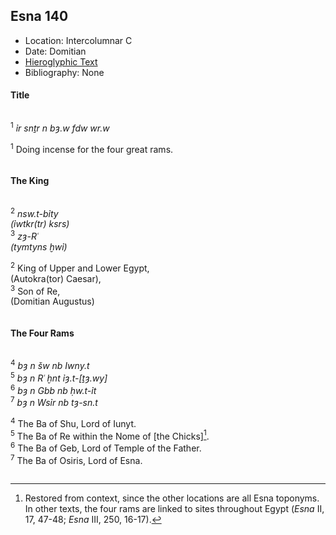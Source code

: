 ## Esna 140 {-}  
  
  
  
- Location: Intercolumnar C  
- Date: Domitian  
- [Hieroglyphic Text](https://www.ifao.egnet.net/uploads/publications/enligne/Temples-Esna002.pdf#page=323){target="_blank"}  
- Bibliography: None  
  
<style>  
  .col2 {  
    columns: 2 300px;         /* number of columns and width in pixels*/  
    -webkit-columns: 2 300px; /* chrome, safari */  
    -moz-columns: 2 300px;    /* firefox */  
    -webkit-column-break-inside: avoid;  
    -page-break-inside: avoid;  
    -break-inside: avoid;  
  }  
  
</style>  
  
#### Title {-}  
  
<div class="col2">  
  
^1^ *ỉr snṯr n bȝ.w fdw wr.w  *  
    
^1^ Doing incense for the four great rams.  
  
</div>  
  
#### The King {-}  
  
<div class="col2">  
  
^2^ *nsw.t-bỉty  *  
*(ỉwtkr(tr) ksrs) *  
^3^ *zȝ-Rʿ  *  
*(tymtyns ḫwỉ) *  
   
^2^ King of Upper and Lower Egypt,  
(Autokra(tor) Caesar),  
^3^ Son of Re,  
(Domitian Augustus)  
  
</div>  
  
#### The Four Rams {-}  
  
<div class="col2">  
  
^4^ *bȝ n šw nb Iwny.t  *  
^5^ *bȝ n Rʿ ḫnt ỉȝ.t-[ṯȝ.wy]  *  
^6^ *bȝ n Gbb nb ḥw.t-ỉt  *  
^7^ *bȝ n Wsỉr nb tȝ-sn.t  *  
   
^4^ The Ba of Shu, Lord of Iunyt.  
^5^ The Ba of Re within the Nome of [the Chicks][^fn-140-1].  
^6^ The Ba of Geb, Lord of Temple of the Father.  
^7^ The Ba of Osiris, Lord of Esna.  
  
</div>  
  
[^fn-140-1]: Restored from context, since the other locations are all Esna toponyms. In other texts, the four rams are linked to sites throughout Egypt (*Esna* II, 17, 47-48; *Esna* III, 250, 16-17).  
  
